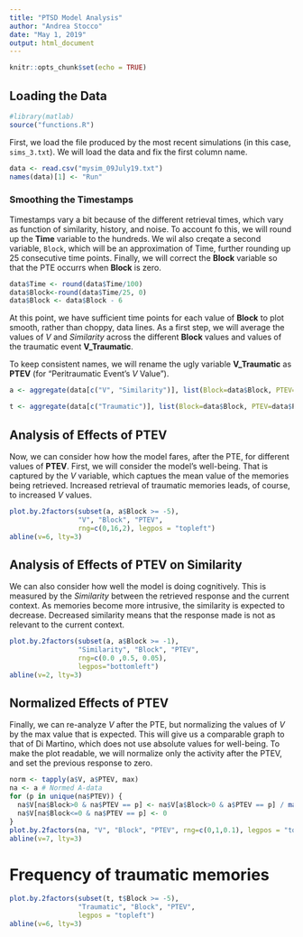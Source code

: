 ```yaml
---
title: "PTSD Model Analysis"
author: "Andrea Stocco"
date: "May 1, 2019"
output: html_document
---
```


```r
knitr::opts_chunk$set(echo = TRUE)
```

## Loading the Data


```r
#library(matlab)
source("functions.R")
```

First, we load the file produced by the most recent simulations (in this case, `sims_3.txt`).
We will load the data and fix the first column name.

```r
data <- read.csv("mysim_09July19.txt")
names(data)[1] <- "Run"
```

### Smoothing the Timestamps

Timestamps vary a bit because of the different retrieval times, which vary as function of similarity, history, and noise. To account fo this, we will round up the __Time__ variable to the hundreds. We wil also creqate a second variable, `Block`, which will be an approximation of Time, further rounding up 25 consecutive time points.  Finally, we will correct the __Block__ variable so that the PTE occurrs when __Block__ is zero.

```r
data$Time <- round(data$Time/100)
data$Block<-round(data$Time/25, 0)
data$Block <- data$Block - 6
```

At this point, we have sufficient time points for each value of __Block__ to plot smooth, rather than choppy, data lines. As a first step, we will average the values of _V_ and _Similarity_ across the different __Block__ values and values of the traumatic event __V_Traumatic__. 

To keep consistent names, we will rename the ugly variable __V_Traumatic__ as __PTEV__ (for "Peritraumatic Event's _V_ Value").

```r
a <- aggregate(data[c("V", "Similarity")], list(Block=data$Block, PTEV=data$PTEV), mean)

t <- aggregate(data[c("Traumatic")], list(Block=data$Block, PTEV=data$PTEV), sum)
```

## Analysis of Effects of PTEV

Now, we can consider how how the model fares, after the PTE, for different values of __PTEV__. First, we will consider the model's well-being. That is captured by the _V_ variable, which captues the mean value of the memories being retrieved. Increased retrieval of traumatic memories leads, of course, to increased _V_ values.

```r
plot.by.2factors(subset(a, a$Block >= -5), 
                 "V", "Block", "PTEV", 
                 rng=c(0,16,2), legpos = "topleft")
abline(v=6, lty=3)
```

## Analysis of Effects of PTEV on Similarity

We can also consider how well the model is doing cognitively. This is measured by the _Similarity_ between the retrieved response and the current context. As memories become more intrusive, the similarity is expected to decrease. Decreased similarity means that the response made is not as relevant to the current context.

```r
plot.by.2factors(subset(a, a$Block >= -1), 
                 "Similarity", "Block", "PTEV", 
                 rng=c(0.0 ,0.5, 0.05),
                 legpos="bottomleft")
abline(v=2, lty=3)
```

## Normalized Effects of PTEV

Finally, we can re-analyze _V_ after the PTE, but normalizing the values of _V_ by the max value that is expected. This will give us a comparable graph to that of Di Martino, which does not use absolute values for well-being. To make the plot readable, we will normalize only the activity after the PTEV, and set the previous response to zero.

```r
norm <- tapply(a$V, a$PTEV, max)
na <- a # Normed A-data
for (p in unique(na$PTEV)) {
  na$V[na$Block>0 & na$PTEV == p] <- na$V[a$Block>0 & a$PTEV == p] / max(a$V[na$Block>6 & a$PTEV == p])
  na$V[na$Block<=0 & na$PTEV == p] <- 0
}
plot.by.2factors(na, "V", "Block", "PTEV", rng=c(0,1,0.1), legpos = "topleft")
abline(v=7, lty=3)
```


# Frequency of traumatic memories

```r
plot.by.2factors(subset(t, t$Block >= -5), 
                 "Traumatic", "Block", "PTEV", 
                 legpos = "topleft")
abline(v=6, lty=3)
```